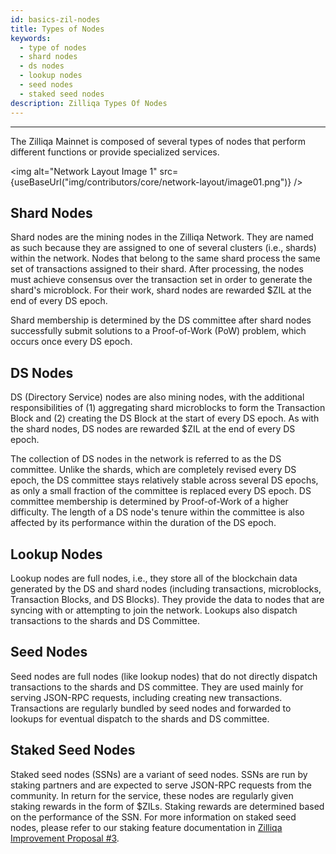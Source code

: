 ```yaml
---
id: basics-zil-nodes
title: Types of Nodes
keywords:
  - type of nodes
  - shard nodes
  - ds nodes
  - lookup nodes
  - seed nodes
  - staked seed nodes
description: Zilliqa Types Of Nodes
---
```


---


The Zilliqa Mainnet is composed of several types of nodes that perform different functions or provide specialized services.

<img
  alt="Network Layout Image 1"
  src={useBaseUrl("img/contributors/core/network-layout/image01.png")}
/>

## Shard Nodes

Shard nodes are the mining nodes in the Zilliqa Network. They are named as such because they are assigned to one of several clusters (i.e., shards) within the network. Nodes that belong to the same shard process the same set of transactions assigned to their shard. After processing, the nodes must achieve consensus over the transaction set in order to generate the shard's microblock. For their work, shard nodes are rewarded $ZIL at the end of every DS epoch.

Shard membership is determined by the DS committee after shard nodes successfully submit solutions to a Proof-of-Work (PoW) problem, which occurs once every DS epoch.

## DS Nodes

DS (Directory Service) nodes are also mining nodes, with the additional responsibilities of (1) aggregating shard microblocks to form the Transaction Block and (2) creating the DS Block at the start of every DS epoch. As with the shard nodes, DS nodes are rewarded $ZIL at the end of every DS epoch.

The collection of DS nodes in the network is referred to as the DS committee. Unlike the shards, which are completely revised every DS epoch, the DS committee stays relatively stable across several DS epochs, as only a small fraction of the committee is replaced every DS epoch. DS committee membership is determined by Proof-of-Work of a higher difficulty. The length of a DS node's tenure within the committee is also affected by its performance within the duration of the DS epoch.

## Lookup Nodes

Lookup nodes are full nodes, i.e., they store all of the blockchain data generated by the DS and shard nodes (including transactions, microblocks, Transaction Blocks, and DS Blocks). They provide the data to nodes that are syncing with or attempting to join the network. Lookups also dispatch transactions to the shards and DS Committee.

## Seed Nodes

Seed nodes are full nodes (like lookup nodes) that do not directly dispatch transactions to the shards and DS committee. They are used mainly for serving JSON-RPC requests, including creating new transactions. Transactions are regularly bundled by seed nodes and forwarded to lookups for eventual dispatch to the shards and DS committee.

## Staked Seed Nodes

Staked seed nodes (SSNs) are a variant of seed nodes. SSNs are run by staking partners and are expected to serve JSON-RPC requests from the community. In return for the service, these nodes are regularly given staking rewards in the form of $ZILs. Staking rewards are determined based on the performance of the SSN. For more information on staked seed nodes, please refer to our staking feature documentation in [Zilliqa Improvement Proposal #3](https://github.com/Zilliqa/ZIP/blob/master/zips/zip-3.md).
